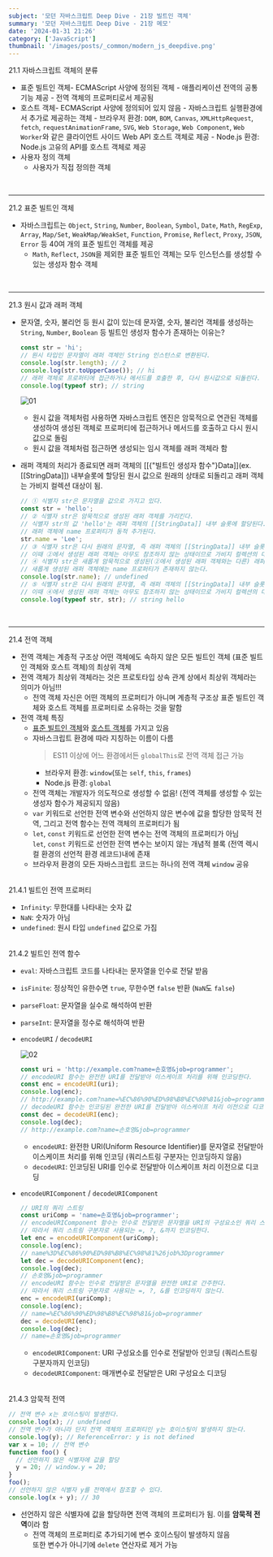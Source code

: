 ```yaml
---
subject: '모던 자바스크립트 Deep Dive - 21장 빌트인 객체'
summary: '모던 자바스크립트 Deep Dive - 21장 메모'
date: '2024-01-31 21:26'
category: ['JavaScript']
thumbnail: '/images/posts/_common/modern_js_deepdive.png'
---
```



<Typography variant="h3" backgroundColor="gray">
  <span>21.1 자바스크립트 객체의 분류</span>
</Typography>

- <span id="표준_빌트인_객체">표준 빌트인 객체</span>- ECMAScript 사양에 정의된 객체 - 애플리케이션
  전역의 공통 기능 제공 - 전역 객체의 프로퍼티로서 제공됨
- <span id="호스트_객체">호스트 객체</span>- ECMAScript 사양에 정의되어 있지 않음 - 자바스크립트
  실행환경에서 추가로 제공하는 객체 - 브라우저 환경: `DOM`, `BOM`, `Canvas`, `XMLHttpRequest`,
  `fetch`, `requestAnimationFrame`, `SVG`, `Web Storage`, `Web Component`, `Web Worker`와 같은
  클라이언트 사이드 Web API 호스트 객체로 제공 - Node.js 환경: Node.js 고유의 API를 호스트 객체로
  제공
- 사용자 정의 객체
  - 사용자가 직접 정의한 객체

<br />

---

<Typography variant="h3" backgroundColor="gray">
  <span>21.2 표준 빌트인 객체</span>
</Typography>

- 자바스크립트는 `Object`, `String`, `Number`, `Boolean`, `Symbol`, `Date`, `Math`, `RegExp`, `Array`, `Map/Set`, `WeakMap/WeakSet`, `Function`, `Promise`, `Reflect`, `Proxy`, `JSON`, `Error` 등 40여 개의 표준 빌트인 객체를 제공
  - `Math`, `Reflect`, `JSON`을 제외한 표준 빌트인 객체는 모두 인스턴스를 생성할 수 있는 생성자 함수 객체

<br />

---

<Typography variant="h3" backgroundColor="gray">
  <span>21.3 원시 값과 래퍼 객체</span>
</Typography>

- 문자열, 숫자, 불리언 등 원시 값이 있는데 문자열, 숫자, 불리언 객체를 생성하는 `String`, `Number`, `Boolean` 등 빌트인 생성자 함수가 존재하는 이유는?

  ```js
  const str = 'hi';
  // 원시 타입인 문자열이 래퍼 객체인 String 인스턴스로 변환된다.
  console.log(str.length); // 2
  console.log(str.toUpperCase()); // hi
  // 래퍼 객체로 프로퍼티에 접근하거나 메서드를 호출한 후, 다시 원시값으로 되돌린다.
  console.log(typeof str); // string
  ```

  ![01](/images/posts/2024-01-31-modern_js_21/01.png?width=500)

  - 원시 값을 객체처럼 사용하면 자바스크립트 엔진은 암묵적으로 연관된 객체를 생성하여 생성된 객체로 프로퍼티에 접근하거나 메서드를 호출하고 다시 원시 값으로 돌림
  - 원시 값을 객체처럼 접근하면 생성되는 임시 객체를 래퍼 객체라 함

- 래퍼 객체의 처리가 종료되면 래퍼 객체의 <CustomCode color="gray700">\[\[{"빌트인 생성자 함수"}Data\]\]</CustomCode>(ex. <CustomCode color="gray700">\[\[StringData\]\]</CustomCode>) 내부슬롯에 할당된 원시 값으로 원래의 상태로 되돌리고 래퍼 객체는 가비지 컬렉션 대상이 됨.
  ```js
  // ① 식별자 str은 문자열을 값으로 가지고 있다.
  const str = 'hello';
  // ② 식별자 str은 암묵적으로 생성된 래퍼 객체를 가리킨다.
  // 식별자 str의 값 'hello'는 래퍼 객체의 [[StringData]] 내부 슬롯에 할당된다.
  // 래퍼 객체에 name 프로퍼티가 동적 추가된다.
  str.name = 'Lee';
  // ③ 식별자 str은 다시 원래의 문자열, 즉 래퍼 객체의 [[StringData]] 내부 슬롯에 할당된 원시값을 갖는다.
  // 이때 ②에서 생성된 래퍼 객체는 아무도 참조하지 않는 상태이므로 가비지 컬렉션의 대상이 된다.
  // ④ 식별자 str은 새롭게 암묵적으로 생성된(②에서 생성된 래퍼 객체와는 다른) 래퍼 객체를 가리킨다.
  // 새롭게 생성된 래퍼 객체에는 name 프로퍼티가 존재하지 않는다.
  console.log(str.name); // undefined
  // ⑤ 식별자 str은 다시 원래의 문자열, 즉 래퍼 객체의 [[StringData]] 내부 슬롯에 할당된 원시값을 갖는다.
  // 이때 ④에서 생성된 래퍼 객체는 아무도 참조하지 않는 상태이므로 가비지 컬렉션의 대상이 된다.
  console.log(typeof str, str); // string hello
  ```

<br />

---

<Typography variant="h3" backgroundColor="gray">
  <span>21.4 전역 객체</span>
</Typography>

- 전역 객체는 계층적 구조상 어떤 객체에도 속하지 않은 모든 빌트인 객체 (표준 빌트인 객체와 호스트 객체)의 최상위 객체
- 전역 객체가 최상위 객체라는 것은 프로토타입 상속 관계 상에서 최상위 객체라는 의미가 아님!!!
  - 전역 객체 자신은 어떤 객체의 프로퍼티가 아니며 계층적 구조상 표준 빌트인 객체와 호스트 객체를 프로퍼티로 소유하는 것을 말함
- 전역 객체 특징
  - [표준 빌트인 객체](#표준_빌트인_객체)와 [호스트 객체](#호스트_객체)를 가지고 있음
  - 자바스크립트 환경에 따라 지칭하는 이름이 다름
    > ES11 이상에 어느 환경에서든 `globalThis`로 전역 객체 접근 가능
    - 브라우저 환경: `window`(또는 `self`, `this`, `frames`)
    - Node.js 환경: `global`
  - 전역 객체는 개발자가 의도적으로 생성할 수 없음! (전역 객체를 생성할 수 있는 생성자 함수가 제공되지 않음)
  - `var` 키워드로 선언한 전역 변수와 선언하지 않은 변수에 값을 할당한 암묵적 전역, 그리고 전역 함수는 전역 객체의 프로퍼티가 됨
  - `let`, `const` 키워드로 선언한 전역 변수는 전역 객체의 프로퍼티가 아님  
    `let`, `const` 키워드로 선언한 전역 변수는 보이지 않는 개념적 블록 (전역 렉시컬 환경의 선언적 환경 레코드)내에 존재
  - 브라우저 환경의 모든 자바스크립트 코드는 하나의 전역 객체 `window` 공유

<br />

<Typography variant="h4">
  <span>21.4.1 빌트인 전역 프로퍼티</span>
</Typography>

- `Infinity`: 무한대를 나타내는 숫자 값
- `NaN`: 숫자가 아님
- `undefined`: 원시 타입 `undefined` 값으로 가짐

<br />

<Typography variant="h4">
  <span>21.4.2 빌트인 전역 함수</span>
</Typography>

- `eval`: 자바스크립트 코드를 나타내는 문자열을 인수로 전달 받음
- `isFinite`: 정상적인 유한수면 `true`, 무한수면 `false` 반환 (`NaN`도 `false`)
- `parseFloat`: 문자열을 실수로 해석하여 반환
- `parseInt`: 문자열을 정수로 해석하여 반환
- `encodeURI` \/ `decodeURI`

  ![02](/images/posts/2024-01-31-modern_js_21/02.png?width=1000)

  ```js
  const uri = 'http://example.com?name=손호영&job=programmer';
  // encodeURI 함수는 완전한 URI를 전달받아 이스케이프 처리를 위해 인코딩한다.
  const enc = encodeURI(uri);
  console.log(enc);
  // http://example.com?name=%EC%86%90%ED%98%B8%EC%98%81&job=programmer
  // decodeURI 함수는 인코딩된 완전한 URI를 전달받아 이스케이프 처리 이전으로 디코딩한다.
  const dec = decodeURI(enc);
  console.log(dec);
  // http://example.com?name=손호영&job=programmer
  ```

  - `encodeURI`: 완전한 URI(Uniform Resource Identifier)를 문자열로 전달받아 이스케이프 처리를 위해 인코딩 (쿼리스트링 구분자는 인코딩하지 않음)
  - `decodeURI`: 인코딩된 URI를 인수로 전달받아 이스케이프 처리 이전으로 디코딩

- `encodeURIComponent` \/ `decodeURIComponent`
  ```js
  // URI의 쿼리 스트링
  const uriComp = 'name=손호영&job=programmer';
  // encodeURIComponent 함수는 인수로 전달받은 문자열을 URI의 구성요소인 쿼리 스트링의 일부로 간주한다.
  // 따라서 쿼리 스트링 구분자로 사용되는 =, ?, &까지 인코딩한다.
  let enc = encodeURIComponent(uriComp);
  console.log(enc);
  // name%3D%EC%86%90%ED%98%B8%EC%98%81%26job%3Dprogrammer
  let dec = decodeURIComponent(enc);
  console.log(dec);
  // 손호영&job=programmer
  // encodeURI 함수는 인수로 전달받은 문자열을 완전한 URI로 간주한다.
  // 따라서 쿼리 스트링 구분자로 사용되는 =, ?, &를 인코딩하지 않는다.
  enc = encodeURI(uriComp);
  console.log(enc);
  // name=%EC%86%90%ED%98%B8%EC%98%81&job=programmer
  dec = decodeURI(enc);
  console.log(dec);
  // name=손호영&job=programmer
  ```
  - `encodeURIComponent`: URI 구성요소를 인수로 전달받아 인코딩 (쿼리스트링 구분자까지 인코딩)
  - `decodeURIComponent`: 매개변수로 전달받은 URI 구성요소 디코딩

<br />

<Typography variant="h4">
  <span>21.4.3 암묵적 전역</span>
</Typography>

```js
// 전역 변수 x는 호이스팅이 발생한다.
console.log(x); // undefined
// 전역 변수가 아니라 단지 전역 객체의 프로퍼티인 y는 호이스팅이 발생하지 않는다.
console.log(y); // ReferenceError: y is not defined
var x = 10; // 전역 변수
function foo() {
  // 선언하지 않은 식별자에 값을 할당
  y = 20; // window.y = 20;
}
foo();
// 선언하지 않은 식별자 y를 전역에서 참조할 수 있다.
console.log(x + y); // 30
```

- 선언하지 않은 식별자에 값을 할당하면 전역 객체의 프로퍼티가 됨. 이를 **암묵적 전역**이라 함
  - 전역 객체의 프로퍼티로 추가되기에 변수 호이스팅이 발생하지 않음  
    또한 변수가 아니기에 `delete` 연산자로 제거 가능
